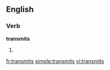 ==English==

===Verb===
'''transmits'''

# {{third-person singular of|[[transmit]]}}

[[fr:transmits]]
[[simple:transmits]]
[[vi:transmits]]